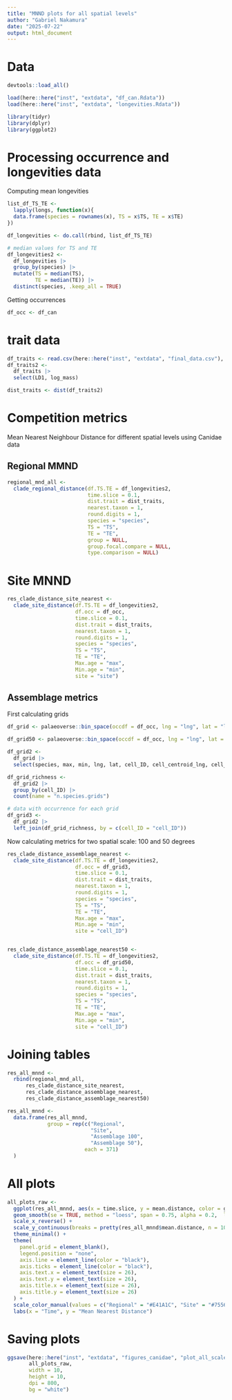 ```yaml
---
title: "MNND plots for all spatial levels"
author: "Gabriel Nakamura"
date: "2025-07-22"
output: html_document
---
```


# Data

```r
devtools::load_all()

load(here::here("inst", "extdata", "df_can.Rdata"))
load(here::here("inst", "extdata", "longevities.Rdata"))

library(tidyr)
library(dplyr)
library(ggplot2)
```

# Processing occurrence and longevities data

Computing mean longevities

```r
list_df_TS_TE <- 
  lapply(longs, function(x){
  data.frame(species = rownames(x), TS = x$TS, TE = x$TE)
})

df_longevities <- do.call(rbind, list_df_TS_TE)

# median values for TS and TE
df_longevities2 <- 
  df_longevities |> 
  group_by(species) |> 
  mutate(TS = median(TS), 
         TE = median(TE)) |> 
  distinct(species, .keep_all = TRUE) 

```

Getting occurrences

```r

df_occ <- df_can

```

# trait data

```r
df_traits <- read.csv(here::here("inst", "extdata", "final_data.csv"), sep = ",")
df_traits2 <- 
  df_traits |> 
  select(LD1, log_mass)

dist_traits <- dist(df_traits2)
```

# Competition metrics 

Mean Nearest Neighbour Distance for different spatial levels using Canidae data

## Regional MMND


```r
regional_mnd_all <- 
  clade_regional_distance(df.TS.TE = df_longevities2, 
                          time.slice = 0.1,
                          dist.trait = dist_traits,
                          nearest.taxon = 1, 
                          round.digits = 1, 
                          species = "species", 
                          TS = "TS", 
                          TE = "TE", 
                          group = NULL, 
                          group.focal.compare = NULL, 
                          type.comparison = NULL)

```


# Site MNND

```r
res_clade_distance_site_nearest <- 
  clade_site_distance(df.TS.TE = df_longevities2, 
                      df.occ = df_occ, 
                      time.slice = 0.1, 
                      dist.trait = dist_traits, 
                      nearest.taxon = 1,
                      round.digits = 1,
                      species = "species",
                      TS = "TS",
                      TE = "TE", 
                      Max.age = "max", 
                      Min.age = "min",
                      site = "site")
```

## Assemblage metrics

First calculating grids

```r
df_grid <- palaeoverse::bin_space(occdf = df_occ, lng = "lng", lat = "lat", spacing = 100)

df_grid50 <- palaeoverse::bin_space(occdf = df_occ, lng = "lng", lat = "lat", spacing = 50)

df_grid2 <- 
  df_grid |> 
  select(species, max, min, lng, lat, cell_ID, cell_centroid_lng, cell_centroid_lat)

df_grid_richness <- 
  df_grid2 |> 
  group_by(cell_ID) |> 
  count(name = "n.species.grids")

# data with occurrence for each grid
df_grid3 <- 
  df_grid2 |> 
  left_join(df_grid_richness, by = c(cell_ID = "cell_ID"))
```

Now calculating metrics for two spatial scale: 100 and 50 degrees

```r
res_clade_distance_assemblage_nearest <- 
  clade_site_distance(df.TS.TE = df_longevities2, 
                      df.occ = df_grid3, 
                      time.slice = 0.1, 
                      dist.trait = dist_traits, 
                      nearest.taxon = 1,
                      round.digits = 1,
                      species = "species",
                      TS = "TS",
                      TE = "TE", 
                      Max.age = "max", 
                      Min.age = "min",
                      site = "cell_ID")


res_clade_distance_assemblage_nearest50 <- 
  clade_site_distance(df.TS.TE = df_longevities2, 
                      df.occ = df_grid50, 
                      time.slice = 0.1, 
                      dist.trait = dist_traits, 
                      nearest.taxon = 1,
                      round.digits = 1,
                      species = "species",
                      TS = "TS",
                      TE = "TE", 
                      Max.age = "max", 
                      Min.age = "min",
                      site = "cell_ID")
```

# Joining tables

```r
res_all_mnnd <- 
  rbind(regional_mnd_all,
      res_clade_distance_site_nearest, 
      res_clade_distance_assemblage_nearest, 
      res_clade_distance_assemblage_nearest50)

res_all_mnnd <- 
  data.frame(res_all_mnnd, 
             group = rep(c("Regional", 
                           "Site",
                           "Assemblage 100",
                           "Assemblage 50"), 
                         each = 371)
  )

```

# All plots 

```r
all_plots_raw <- 
  ggplot(res_all_mnnd, aes(x = time.slice, y = mean.distance, color = group)) +
  geom_smooth(se = TRUE, method = "loess", span = 0.75, alpha = 0.2,  linewidth = 3) +
  scale_x_reverse() +
  scale_y_continuous(breaks = pretty(res_all_mnnd$mean.distance, n = 10)) +
  theme_minimal() +
  theme(
    panel.grid = element_blank(),
    legend.position = "none",
    axis.line = element_line(color = "black"),
    axis.ticks = element_line(color = "black"), 
    axis.text.x = element_text(size = 26), 
    axis.text.y = element_text(size = 26), 
    axis.title.x = element_text(size = 26),
    axis.title.y = element_text(size = 26)
  ) +
  scale_color_manual(values = c("Regional" = "#E41A1C", "Site" = "#755649", "Assemblage 100" = "#9fb493", "Assemblage 50" = "#9cc21a")) + # Customize as needed
  labs(x = "Time", y = "Mean Nearest Distance")
```

# Saving plots

```r
ggsave(here::here("inst", "extdata", "figures_canidae", "plot_all_scale_mnnd_raw.png"),
       all_plots_raw, 
       width = 10, 
       height = 10, 
       dpi = 800,
       bg = "white")
```

